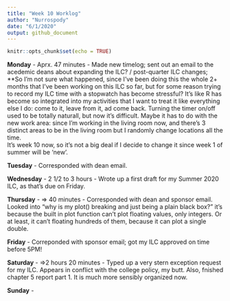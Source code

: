 ```yaml
---
title: "Week 10 Worklog"
author: "Nurrospody"
date: "6/1/2020"
output: github_document
---
```


```r
knitr::opts_chunk$set(echo = TRUE)
```

**Monday** - Aprx. 47 minutes - Made new timelog; sent out an email to the acedemic deans about expanding the ILC? / post-quarter ILC changes; 
**So I'm not sure what happened, since I've been doing this the whole 2+ months that I've been working on this ILC so far, but for some reason trying to record my ILC time with a stopwatch has become stressful?  It's like R has become so integrated into my activities that I want to treat it like everything else I do: come to it, leave from it, ad come back.  Turning the timer on/off used to be totally naturall, but now it's difficult.  Maybe it has to do with the new work area: since I'm working in the living room now, and there's 3 distinct areas to be in the living room but I randomly change locations all the time.  
It's week 10 now, so it's not a big deal if I decide to change it since week 1 of summer will be 'new'.

**Tuesday** - Corresponded with dean email.

**Wednesday** - 2 1/2 to 3 hours - Wrote up a first draft for my Summer 2020 ILC, as that's due on Friday.

**Thursday** - => 40 minutes - Corresponded with dean and sponsor email.  Looked into "why is my plot() breaking and just being a plain black box?" it's because the built in plot function can't plot floating values, only integers.  Or at least, it can't floating hundreds of them, because it can plot a single double.

**Friday** - Correponded with sponsor email; got my ILC approved on time before 5PM! 

**Saturday** - =>2 hours 20 minutes - Typed up a very stern exception request for my ILC.  Appears in conflict with the college policy, my butt. 
Also, fnished chapter 5 report part 1.  It is much more sensibly organized now.

**Sunday** - 
